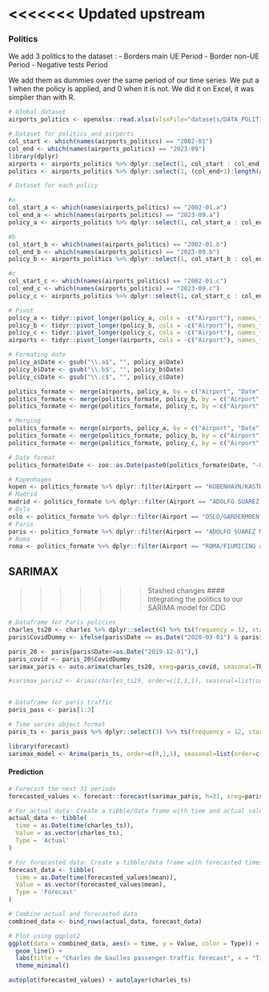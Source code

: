 <<<<<<< Updated upstream
=======
### Politics

We add 3 politics to the dataset :
 - Borders main UE Period
 - Border non-UE Period
 - Negative tests Period

We add them as dummies over the same period of our time series. We put a 1 when the policy is applied, and 0 when it is not. We did it on Excel, it was simplier than with R.


```r
# Global dataset
airports_politics <- openxlsx::read.xlsx(xlsxFile="datasets/DATA_POLITICS.xlsx")

# Dataset for politics and airports
col_start <- which(names(airports_politics) == "2002-01")
col_end <- which(names(airports_politics) == "2023-09")
library(dplyr)
airports <- airports_politics %>% dplyr::select(1, col_start : col_end)
politics <- airports_politics %>% dplyr::select(1, (col_end+1):length(airports_politics))

# Dataset for each policy

#a
col_start_a <- which(names(airports_politics) == "2002-01.a")
col_end_a <- which(names(airports_politics) == "2023-09.a")
policy_a <- airports_politics %>% dplyr::select(1, col_start_a : col_end_a)

#b
col_start_b <- which(names(airports_politics) == "2002-01.b")
col_end_b <- which(names(airports_politics) == "2023-09.b")
policy_b <- airports_politics %>% dplyr::select(1, col_start_b : col_end_b)

#c
col_start_c <- which(names(airports_politics) == "2002-01.c")
col_end_c <- which(names(airports_politics) == "2023-09.c")
policy_c <- airports_politics %>% dplyr::select(1, col_start_c : col_end_c)
```

```r
# Pivot
policy_a <- tidyr::pivot_longer(policy_a, cols = -c("Airport"), names_to = "Date", values_to = "Borders main EU period")
policy_b <- tidyr::pivot_longer(policy_b, cols = -c("Airport"), names_to = "Date", values_to = "Borders non-EU period")
policy_c <- tidyr::pivot_longer(policy_c, cols = -c("Airport"), names_to = "Date", values_to = "Negative tests period")
airports <- tidyr::pivot_longer(airports, cols = -c("Airport"), names_to = "Date", values_to = "Passenger")

# Formating date
policy_a$Date <- gsub("\\.a$", "", policy_a$Date)
policy_b$Date <- gsub("\\.b$", "", policy_b$Date)
policy_c$Date <- gsub("\\.c$", "", policy_c$Date)
```

```r
politics_formate <- merge(airports, policy_a, by = c("Airport", "Date"), all.x = TRUE)
politics_formate <- merge(politics_formate, policy_b, by = c("Airport", "Date"), all.x = TRUE)
politics_formate <- merge(politics_formate, policy_c, by = c("Airport", "Date"), all.x = TRUE)

```

```r
# Merging
politics_formate <- merge(airports, policy_a, by = c("Airport", "Date"), all.x = TRUE)
politics_formate <- merge(politics_formate, policy_b, by = c("Airport", "Date"), all.x = TRUE)
politics_formate <- merge(politics_formate, policy_c, by = c("Airport", "Date"), all.x = TRUE)

# Date format
politics_formate$Date <- zoo::as.Date(paste0(politics_formate$Date, "-01"), format="%Y-%m-%d")
```

```r
# Kopenhagen
kopen <- politics_formate %>% dplyr::filter(Airport == "KOBENHAVN/KASTRUP airport")
# Madrid
madrid <- politics_formate %>% dplyr::filter(Airport == "ADOLFO SUAREZ MADRID-BARAJAS airport")
# Oslo
oslo <- politics_formate %>% dplyr::filter(Airport == "OSLO/GARDERMOEN airport")
# Paris
paris <- politics_formate %>% dplyr::filter(Airport == "ADOLFO SUAREZ MADRID-BARAJAS airport")
# Roma
roma <- politics_formate %>% dplyr::filter(Airport == "ROMA/FIUMICINO airport")
```

## SARIMAX

>>>>>>> Stashed changes
#### Integrating the politics to our SARIMA model for CDG

```r
# Dataframe for Paris policies
charles_ts20 <- charles %>% dplyr::select(4) %>% ts(frequency = 12, start = c(2002, 1), end = c(2020, 12))
paris$CovidDummy <- ifelse(paris$Date >= as.Date("2020-03-01") & paris$Date <= as.Date("2020-09-01"), 1, 0)

paris_20 <- paris[paris$Date<=as.Date("2019-12-01"),]
paris_covid <- paris_20$CovidDummy
sarimax_paris <- auto.arima(charles_ts20, xreg=paris_covid, seasonal=TRUE, stepwise = FALSE, approximation = FALSE)

#sarimax_paris2 <- Arima(charles_ts19, order=c(1,1,1), seasonal=list(order=c(0,1,1)))


# Dataframe for paris traffic
paris_pass <- paris[1:3]

# Time series object format
paris_ts <- paris_pass %>% dplyr::select(3) %>% ts(frequency = 12, start = c(2002, 1), end = c(2022, 12))
```

```r
library(forecast)
sarimax_model <- Arima(paris_ts, order=c(0,1,1), seasonal=list(order=c(0,1,1), period=12), xreg=as.matrix(paris_pol))
```

#### Prediction

```r
# Forecast the next 31 periods
forecasted_values <- forecast::forecast(sarimax_paris, h=31, xreg=paris_covid)

# For actual data: Create a tibble/data frame with time and actual values
actual_data <- tibble(
  time = as.Date(time(charles_ts)),
  Value = as.vector(charles_ts),
  Type = 'Actual'
)

# For forecasted data: Create a tibble/data frame with forecasted times and values
forecast_data <- tibble(
  time = as.Date(time(forecasted_values$mean)),
  Value = as.vector(forecasted_values$mean),
  Type = 'Forecast'
)

# Combine actual and forecasted data
combined_data <- bind_rows(actual_data, forecast_data)

# Plot using ggplot2
ggplot(data = combined_data, aes(x = time, y = Value, color = Type)) +
  geom_line() +
  labs(title = "Charles de Gaulles passenger traffic forecast", x = "Time", y = "Value") +
  theme_minimal()

```

```r
autoplot(forecasted_values) + autolayer(charles_ts)
```
